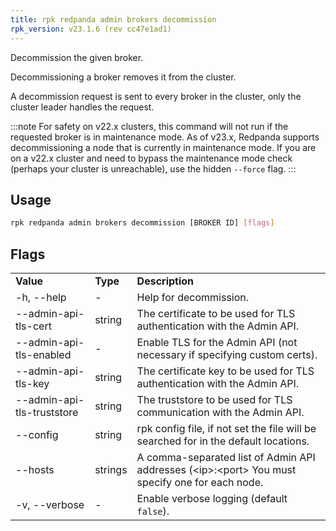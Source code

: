 ```yaml
---
title: rpk redpanda admin brokers decommission
rpk_version: v23.1.6 (rev cc47e1ad1)
---
```


<head>
  <meta name="title" content="rpk redpanda admin brokers decommission | Redpanda Docs" />
  <meta name="description" content="rpk redpanda admin brokers decommission" />
  <link rel="canonical" href="https://docs.redpanda.com/docs/reference/rpk/rpk-redpanda/rpk-redpanda-admin-brokers-decommission/" />
</head>

Decommission the given broker.

Decommissioning a broker removes it from the cluster.

A decommission request is sent to every broker in the cluster, only the cluster
leader handles the request.

:::note
For safety on v22.x clusters, this command will not run if the requested
broker is in maintenance mode. As of v23.x, Redpanda supports
decommissioning a node that is currently in maintenance mode. If you are on
a v22.x cluster and need to bypass the maintenance mode check (perhaps your
cluster is unreachable), use the hidden `--force` flag.
:::

## Usage

```bash
rpk redpanda admin brokers decommission [BROKER ID] [flags]
```

## Flags

<table>
  <tbody>
    <tr>
      <td>
        <strong>Value</strong>
      </td>
      <td>
        <strong>Type</strong>
      </td>
      <td>
        <strong>Description</strong>
      </td>
    </tr>
    <tr>
      <td>-h, --help</td>
      <td>-</td>
      <td>Help for decommission.</td>
    </tr>
    <tr>
      <td>--admin-api-tls-cert</td>
      <td>string</td>
      <td>
        The certificate to be used for TLS authentication with the Admin API.
      </td>
    </tr>
    <tr>
      <td>--admin-api-tls-enabled</td>
      <td>-</td>
      <td>
        Enable TLS for the Admin API (not necessary if specifying custom certs).
      </td>
    </tr>
    <tr>
      <td>--admin-api-tls-key</td>
      <td>string</td>
      <td>
        The certificate key to be used for TLS authentication with the Admin
        API.
      </td>
    </tr>
    <tr>
      <td>--admin-api-tls-truststore</td>
      <td>string</td>
      <td>
        The truststore to be used for TLS communication with the Admin API.
      </td>
    </tr>
    <tr>
      <td>--config</td>
      <td>string</td>
      <td>
        rpk config file, if not set the file will be searched for in the default
        locations.
      </td>
    </tr>
    <tr>
      <td>--hosts</td>
      <td>strings</td>
      <td>
        A comma-separated list of Admin API addresses (&lt;ip&gt;:&lt;port&gt; You must
        specify one for each node.
      </td>
    </tr>
    <tr>
      <td>-v, --verbose</td>
      <td>-</td>
      <td>
        Enable verbose logging (default <code>false</code>).
      </td>
    </tr>
  </tbody>
</table>
